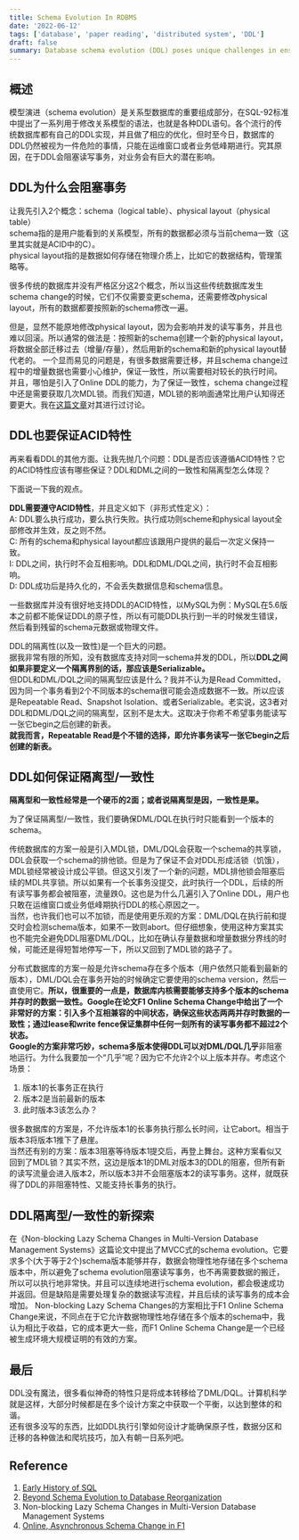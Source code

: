 ```yaml
---
title: Schema Evolution In RDBMS
date: '2022-06-12'
tags: ['database', 'paper reading', 'distributed system', 'DDL']
draft: false
summary: Database schema evolution (DDL) poses unique challenges in ensuring concurrency with transactions while maintaining ACID properties. Traditional approaches use metadata locks (MDLs) to serialize DDL and DML/DQL, but this can severely impact performance. This blog discusses the issues and explores solutions like multi-version concurrency control to enable highly concurrent non-blocking schema changes.
---
```

## 概述

模型演进（schema evolution）是关系型数据库的重要组成部分，在SQL-92标准中提出了一系列用于修改关系模型的语法，也就是各种DDL语句。各个流行的传统数据库都有自己的DDL实现，并且做了相应的优化，但时至今日，数据库的DDL仍然被视为一件危险的事情，只能在运维窗口或者业务低峰期进行。究其原因，在于DDL会阻塞读写事务，对业务会有巨大的潜在影响。 <a name="5Iwh4"></a>

## DDL为什么会阻塞事务

让我先引入2个概念：schema（logical table）、physical layout（physical table）<br />
schema指的是用户能看到的关系模型，所有的数据都必须与当前chema一致（这里其实就是ACID中的C）。<br />
physical layout指的是数据如何存储在物理介质上，比如它的数据结构，管理策略等。

很多传统的数据库并没有严格区分这2个概念，所以当这些传统数据库发生schema change的时候，它们不仅需要变更schema，还需要修改physical layout，所有的数据都要按照新的schema修改一遍。

但是，显然不能原地修改physical layout，因为会影响并发的读写事务，并且也难以回滚。所以通常的做法是：按照新的schema创建一个新的physical layout，将数据全部迁移过去（增量/存量），然后用新的schema和新的physical layout替代老的。
一个显而易见的问题是，有很多数据需要迁移，并且schema change过程中的增量数据也需要小心维护，保证一致性，所以需要相对较长的执行时间。
并且，哪怕是引入了Online DDL的能力，为了保证一致性，schema change过程中还是需要获取几次MDL锁。而我们知道，MDL锁的影响面通常比用户认知得还要更大。我在[这篇文章](https://www.yuque.com/docs/share/a85d7b5e-cc7d-4d5a-b5b4-377d0402df36?#《致命的分布式MDL死锁》)对其进行过讨论。 <a name="nVAGN"></a>

## DDL也要保证ACID特性

再来看看DDL的其他方面。让我先抛几个问题：DDL是否应该遵循ACID特性？它的ACID特性应该有哪些保证？DDL和DML之间的一致性和隔离型怎么体现？

下面说一下我的观点。

**DDL需要遵守ACID特性**，并且定义如下（非形式性定义）：<br />
A: DDL要么执行成功，要么执行失败。执行成功则scheme和physical layout全部修改并生效，反之则不然。<br />
C: 所有的schema和physical layout都应该跟用户提供的最后一次定义保持一致。<br />
I: DDL之间，执行时不会互相影响。DDL和DML/DQL之间，执行时不会互相影响。<br />
D: DDL成功后是持久化的，不会丢失数据信息和schema信息。<br />

一些数据库并没有很好地支持DDL的ACID特性，以MySQL为例：MySQL在5.6版本之前都不能保证DDL的原子性，所以有可能DDL执行到一半的时候发生错误，然后看到残留的schema元数据或物理文件。

DDL的隔离性(以及一致性)是一个巨大的问题。<br />
据我非常有限的所知，没有数据库支持对同一schema并发的DDL，所以**DDL之间如果非要定义一个隔离界别的话，那应该是Serializable。**<br />
但DDL和DML/DQL之间的隔离型应该是什么？我并不认为是Read Committed，因为同一个事务看到2个不同版本的schema很可能会造成数据不一致。所以应该是Repeatable Read、Snapshot Isolation、或者Serializable。老实说，这3者对DDL和DML/DQL之间的隔离型，区别不是太大。这取决于你希不希望事务能读写一张它begin之后创建的新表。<br />
**就我而言，Repeatable Read是个不错的选择，即允许事务读写一张它begin之后创建的新表。** <a name="oQF8K"></a>

## DDL如何保证隔离型/一致性

**隔离型和一致性经常是一个硬币的2面；或者说隔离型是因，一致性是果。**

为了保证隔离型/一致性，我们要确保DML/DQL在执行时只能看到一个版本的schema。

传统数据库的方案一般是引入MDL锁，DML/DQL会获取一个schema的共享锁，DDL会获取一个schema的排他锁。但是为了保证不会对DDL形成活锁（饥饿），MDL锁经常被设计成公平锁。但这又引发了一个新的问题，MDL排他锁会阻塞后续的MDL共享锁。所以如果有一个长事务没提交，此时执行一个DDL，后续的所有读写事务都会被阻塞，流量跌0。这也是为什么几遍引入了Online DDL，用户也只敢在运维窗口或业务低峰期执行DDL的核心原因之一。<br />
当然，也许我们也可以不加锁，而是使用更乐观的方案：DML/DQL在执行前和提交时会检测schema版本，如果不一致则abort。但仔细想象，使用这种方案其实也不能完全避免DDL阻塞DML/DQL，比如在确认存量数据和增量数据分界线的时候，可能还是得短暂地停写一下，所以又回到了MDL锁的路子了。

分布式数据库的方案一般是允许schema存在多个版本（用户依然只能看到最新的版本），DML/DQL会在事务开始的时候确定它要使用的schema version，然后一直使用它。**所以，很重要的一点是，数据库内核需要能够支持多个版本的schema并存时的数据一致性。**Google在论文F1 Online Schema Change中给出了一个非常好的方案：引入多个互相兼容的中间状态，确保这些状态两两并存时数据的一致性；通过lease和write fence保证集群中任何一刻所有的读写事务都不超过2个状态。<br />
Google的方案非常巧妙，schema多版本使得DDL可以对DML/DQL**几乎**非阻塞地运行。为什么我要加一个“几乎”呢？因为它不允许2个以上版本并存。考虑这个场景：

1. 版本1的长事务正在执行<br />
2. 版本2是当前最新的版本<br />
3. 此时版本3该怎么办？<br />

很多数据库的方案是，不允许版本1的长事务执行那么长时间，让它abort。相当于版本3将版本1推下了悬崖。<br />
当然还有别的方案：版本3阻塞等待版本1提交后，再登上舞台。这种方案看似又回到了MDL锁？其实不然，这边是版本1的DML对版本3的DDL的阻塞，但所有新的读写流量会进入版本2，所以版本3并不会阻塞版本2的读写事务。这样，就既获得了DDL的非阻塞特性、又能支持长事务的执行。 <a name="Zl2Br"></a>

## DDL隔离型/一致性的新探索

在《Non-blocking Lazy Schema Changes in Multi-Version Database Management Systems》这篇论文中提出了MVCC式的schema evolution。它要求多个(大于等于2个)schema版本能够并存，数据会物理性地存储在多个schema版本中，所以避免了schema evolution阻塞读写事务，也不再需要数据的搬迁，所以可以执行地非常快。并且可以连续地进行schema evolution，都会极速成功并返回。但是缺陷是需要处理复杂的数据读写流程，并且后续的读写事务的成本会增加。
Non-blocking Lazy Schema Changes的方案相比于F1 Online Schema Change来说，不同点在于它允许数据物理性地存储在多个版本的schema中，我认为相比于收益，它的成本更大一些，而F1 Online Schema Change是一个已经被生成环境大规模证明的有效的方案。 <a name="Lr2uh"></a>

## 最后

DDL没有魔法，很多看似神奇的特性只是将成本转移给了DML/DQL。计算机科学就是这样，大部分时候都是在多个设计方案之中获取一个平衡，以达到整体的和谐。<br />
还有很多没写的东西，比如DDL执行引擎如何设计才能确保原子性，数据分区和迁移的各种做法和爬坑技巧，加入有朝一日系列吧。

<a name="lQIgq"></a>

## Reference

1. [Early History of SQL](https://ieeexplore.ieee.org/stamp/stamp.jsp?tp=\&arnumber=6359709)
2. [Beyond Schema Evolution to Database Reorganization](http://se-pubs.dbs.uni-leipzig.de/files/Lerner1990Beyondschemaevolutionto.pdf)
3. Non-blocking Lazy Schema Changes in Multi-Version Database Management Systems
4. [Online, Asynchronous Schema Change in F1](https://static.googleusercontent.com/media/research.google.com/zh-CN//pubs/archive/41376.pdf)
